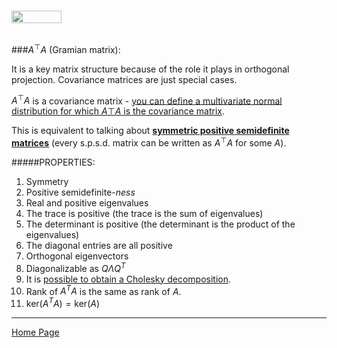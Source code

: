 <br>
<a href="http://rinterested.github.io/statistics/index.html">
<img HEIGHT="20" WIDTH="80" src="https://cloud.githubusercontent.com/assets/9312897/10556783/a27a26fa-745c-11e5-9b1a-2d5bd737387a.PNG"></a>
<br><br>

###$A^\top A$ (Gramian matrix):
<br>

	
It is a key matrix structure because of the role it plays in orthogonal projection. Covariance matrices are just special cases.

$A^\top A$ is a covariance matrix - [you can define a multivariate normal distribution for which $A\top A$ is the covariance matrix](http://math.stackexchange.com/a/1896633/152225).

This is equivalent to talking about [**symmetric positive semidefinite matrices**](https://en.wikipedia.org/wiki/Positive-definite_matrix) (every s.p.s.d. matrix can be written as $A^\top A$ for some $A$). 

#####PROPERTIES:

 1. Symmetry
 2. Positive semidefinite-*ness*
 3. Real and positive eigenvalues
 4. The trace is positive (the trace is the sum of eigenvalues)
 5. The determinant is positive (the determinant is the product of the eigenvalues)
 6. The diagonal entries are all positive 
 7. Orthogonal eigenvectors
 8. Diagonalizable as $Q\Lambda Q^T$
 9. It is [possible to obtain a Cholesky decomposition](http://mathoverflow.net/q/155147/74150).
 10. Rank of $A^TA$ is the same as rank of $A$.
 11. $\text{ker}(A^TA)=\text{ker}(A)$




---

<a href="http://rinterested.github.io/statistics/index.html">Home Page</a>
